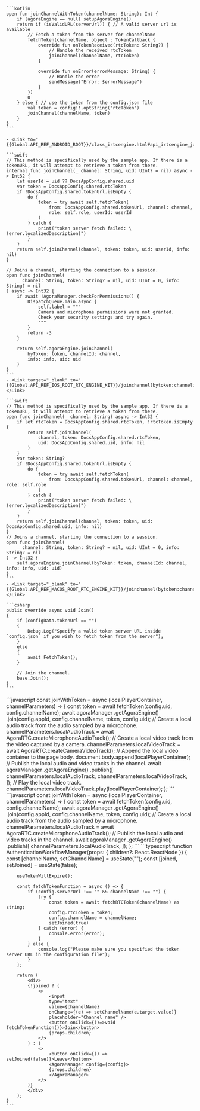 <PlatformWrapper platform="android">

    ```kotlin
    open fun joinChannelWithToken(channelName: String): Int {
        if (agoraEngine == null) setupAgoraEngine()
        return if (isValidURL(serverUrl)) { // A valid server url is available
            // Fetch a token from the server for channelName
            fetchToken(channelName, object : TokenCallback {
                override fun onTokenReceived(rtcToken: String?) {
                    // Handle the received rtcToken
                    joinChannel(channelName, rtcToken)
                }

                override fun onError(errorMessage: String) {
                    // Handle the error
                    sendMessage("Error: $errorMessage")
                }
            })
            0
        } else { // use the token from the config.json file
            val token = config!!.optString("rtcToken")
            joinChannel(channelName, token)
        }
    }
    ```

    - <Link to="{{Global.API_REF_ANDROID_ROOT}}/class_irtcengine.html#api_irtcengine_joinchannel2">joinChannel</Link>
</PlatformWrapper>

<PlatformWrapper platform="ios">

    ```swift
    // This method is specifically used by the sample app. If there is a tokenURL, it will attempt to retrieve a token from there.
    internal func joinChannel(_ channel: String, uid: UInt? = nil) async -> Int32 {
        let userId = uid ?? DocsAppConfig.shared.uid
        var token = DocsAppConfig.shared.rtcToken
        if !DocsAppConfig.shared.tokenUrl.isEmpty {
            do {
                token = try await self.fetchToken(
                    from: DocsAppConfig.shared.tokenUrl, channel: channel,
                    role: self.role, userId: userId
                )
            } catch {
                print("token server fetch failed: \(error.localizedDescription)")
            }
        }
        return self.joinChannel(channel, token: token, uid: userId, info: nil)
    }

    // Joins a channel, starting the connection to a session.
    open func joinChannel(
        _ channel: String, token: String? = nil, uid: UInt = 0, info: String? = nil
    ) async -> Int32 {
        if await !AgoraManager.checkForPermissions() {
            DispatchQueue.main.async {
                self.label = """
                Camera and microphone permissions were not granted.
                Check your security settings and try again.
                """
            }
            return -3
        }

        return self.agoraEngine.joinChannel(
            byToken: token, channelId: channel,
            info: info, uid: uid
        )
    }
    ```
    - <Link target="_blank" to="{{Global.API_REF_IOS_ROOT_RTC_ENGINE_KIT}}/joinchannel(bytoken:channelid:info:uid:joinsuccess:)">joinChannel(byToken:channelId:info:uid:joinSuccess:)</Link>
</PlatformWrapper>

<PlatformWrapper platform="macos">

    ```swift
    // This method is specifically used by the sample app. If there is a tokenURL, it will attempt to retrieve a token from there.
    open func joinChannel(_ channel: String) async -> Int32 {
        if let rtcToken = DocsAppConfig.shared.rtcToken, !rtcToken.isEmpty {
            return self.joinChannel(
                channel, token: DocsAppConfig.shared.rtcToken,
                uid: DocsAppConfig.shared.uid, info: nil
            )
        }
        var token: String?
        if !DocsAppConfig.shared.tokenUrl.isEmpty {
            do {
                token = try await self.fetchToken(
                    from: DocsAppConfig.shared.tokenUrl, channel: channel, role: self.role
                )
            } catch {
                print("token server fetch failed: \(error.localizedDescription)")
            }
        }
        return self.joinChannel(channel, token: token, uid: DocsAppConfig.shared.uid, info: nil)
    }
    // Joins a channel, starting the connection to a session.
    open func joinChannel(
        _ channel: String, token: String? = nil, uid: UInt = 0, info: String? = nil
    ) -> Int32 {
        self.agoraEngine.joinChannel(byToken: token, channelId: channel, info: info, uid: uid)
    }
    ```
    - <Link target="_blank" to="{{Global.API_REF_MACOS_ROOT_RTC_ENGINE_KIT}}/joinchannel(bytoken:channelid:info:uid:joinsuccess:)">joinChannel(byToken:channelId:info:uid:joinSuccess:)</Link>
</PlatformWrapper>

<PlatformWrapper platform="unity">

    ```csharp
    public override async void Join()
    {
        if (configData.tokenUrl == "")
        {
            Debug.Log("Specify a valid token server URL inside `config.json` if you wish to fetch token from the server");
        }
        else
        {
            await FetchToken();
        }

        // Join the channel.
        base.Join();
    }
    ```
</PlatformWrapper>

<PlatformWrapper platform="web">
<ProductWrapper notAllowed="voice-calling">
```javascript
const joinWithToken = async (localPlayerContainer, channelParameters) => {
    const token = await fetchToken(config.uid, config.channelName);
    await agoraManager
      .getAgoraEngine()
      .join(config.appId, config.channelName, token, config.uid);
    // Create a local audio track from the audio sampled by a microphone.
    channelParameters.localAudioTrack =
      await AgoraRTC.createMicrophoneAudioTrack();
    // Create a local video track from the video captured by a camera.
    channelParameters.localVideoTrack = await AgoraRTC.createCameraVideoTrack();
    // Append the local video container to the page body.
    document.body.append(localPlayerContainer);
    // Publish the local audio and video tracks in the channel.
    await agoraManager
      .getAgoraEngine()
      .publish([
        channelParameters.localAudioTrack,
        channelParameters.localVideoTrack,
      ]);
    // Play the local video track.
    channelParameters.localVideoTrack.play(localPlayerContainer);
  };
```
</ProductWrapper>
<ProductWrapper product="voice-calling">
```javascript
const joinWithToken = async (localPlayerContainer, channelParameters) => {
    const token = await fetchToken(config.uid, config.channelName);
    await agoraManager
      .getAgoraEngine()
      .join(config.appId, config.channelName, token, config.uid);
    // Create a local audio track from the audio sampled by a microphone.
    channelParameters.localAudioTrack =
      await AgoraRTC.createMicrophoneAudioTrack();
    // Publish the local audio and video tracks in the channel.
    await agoraManager
      .getAgoraEngine()
      .publish([
        channelParameters.localAudioTrack,
      ]);
  };
```
</ProductWrapper>
</PlatformWrapper>
<PlatformWrapper platform="react-js">
    ```typescript
    function AuthenticationWorkflowManager(props: { children?: React.ReactNode }) {
        const [channelName, setChannelName] = useState<string>("");
        const [joined, setJoined] = useState(false);
        
        useTokenWillExpire();
        
        const fetchTokenFunction = async () => {
            if (config.serverUrl !== "" && channelName !== "") {
                try {
                    const token = await fetchRTCToken(channelName) as string;
                    config.rtcToken = token;
                    config.channelName = channelName;
                    setJoined(true)
                } catch (error) {
                    console.error(error);
                }
            } else {
                console.log("Please make sure you specified the token server URL in the configuration file");
            }
        };
        
        return (
            <div>
            {!joined ? (
                <>
                    <input
                    type="text"
                    value={channelName}
                    onChange={(e) => setChannelName(e.target.value)}
                    placeholder="Channel name" />
                    <button onClick={()=>void fetchTokenFunction()}>Join</button>
                    {props.children}
                </>
            ) : (
                <>
                    <button onClick={() => setJoined(false)}>Leave</button>
                    <AgoraManager config={config}>
                    {props.children}
                    </AgoraManager>
                </>
            )}
            </div>
        );
    }
    ```
</PlatformWrapper>
